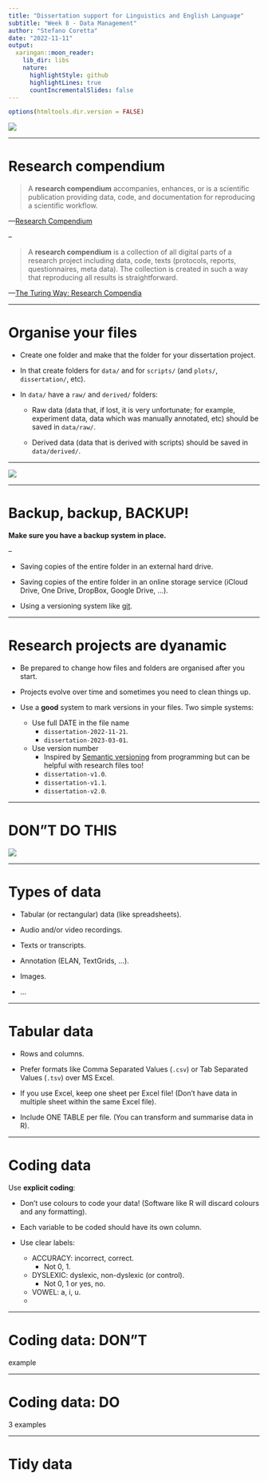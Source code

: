 ```yaml
---
title: "Dissertation support for Linguistics and English Language"
subtitle: "Week 8 - Data Management"
author: "Stefano Coretta"
date: "2022-11-11"
output:
  xaringan::moon_reader:
    lib_dir: libs
    nature:
      highlightStyle: github
      highlightLines: true
      countIncrementalSlides: false
---
```


```r
options(htmltools.dir.version = FALSE)
```

![](img/project-management.png)


---

# Research compendium

> A **research compendium** accompanies, enhances, or is a scientific publication providing data, code, and documentation for reproducing a scientific workflow.

—[Research Compendium](https://research-compendium.science)

--

> A **research compendium** is a collection of all digital parts of a research project including data, code, texts (protocols, reports, questionnaires, meta data). The collection is created in such a way that reproducing all results is straightforward.

—[The Turing Way: Research Compendia](https://the-turing-way.netlify.app/reproducible-research/compendia.html)

---

# Organise your files

- Create one folder and make that the folder for your dissertation project.

- In that create folders for `data/` and for `scripts/` (and `plots/`, `dissertation/`, etc).

- In `data/` have a `raw/` and `derived/` folders:

  - Raw data (data that, if lost, it is very unfortunate; for example, experiment data, data which was manually annotated, etc) should be saved in `data/raw/`.
  
  - Derived data (data that is derived with scripts) should be saved in `data/derived/`.

---

![](img/organise-files.png)

---

# Backup, backup, BACKUP!

**Make sure you have a backup system in place.**

--

- Saving copies of the entire folder in an external hard drive.

- Saving copies of the entire folder in an online storage service (iCloud Drive, One Drive, DropBox, Google Drive, ...).

- Using a versioning system like [git](https://www.atlassian.com/git).

---

# Research projects are dyanamic

- Be prepared to change how files and folders are organised after you start.

- Projects evolve over time and sometimes you need to clean things up.

- Use a **good** system to mark versions in your files. Two simple systems:

  - Use full DATE in the file name
    - `dissertation-2022-11-21`.
    - `dissertation-2023-03-01`.
  
  - Use version number
    - Inspired by [Semantic versioning](https://www.geeksforgeeks.org/introduction-semantic-versioning/) from programming but can be helpful with research files too!
    - `dissertation-v1.0`.
    - `dissertation-v1.1`.
    - `dissertation-v2.0`.

---

# DON"T DO THIS

![](img/folder-4.png)

---

# Types of data

- Tabular (or rectangular) data (like spreadsheets).

- Audio and/or video recordings.

- Texts or transcripts.

- Annotation (ELAN, TextGrids, ...).

- Images.

- ...

---

# Tabular data

- Rows and columns.

- Prefer formats like Comma Separated Values (`.csv`) or Tab Separated Values (`.tsv`) over MS Excel.

- If you use Excel, keep one sheet per Excel file! (Don't have data in multiple sheet within the same Excel file).

- Include ONE TABLE per file. (You can transform and summarise data in R).

---

# Coding data

Use **explicit coding**:

- Don't use colours to code your data! (Software like R will discard colours and any formatting).

- Each variable to be coded should have its own column.

- Use clear labels:

  - ACCURACY: incorrect, correct.
    - Not 0, 1.
  - DYSLEXIC: dyslexic, non-dyslexic (or control).
    - Not 0, 1 or yes, no.
  - VOWEL: a, i, u.
  - 
  
---

# Coding data: DON"T

example

---

# Coding data: DO

3 examples

---

# Tidy data


